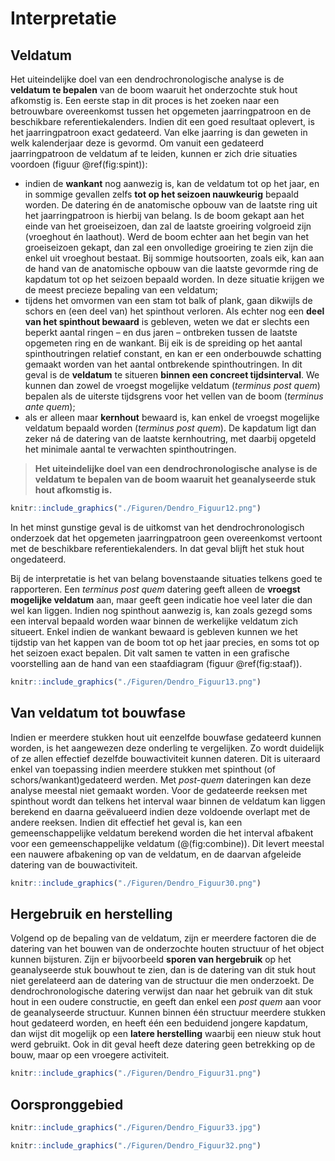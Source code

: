 # Interpretatie {#interpretatie}

## Veldatum

Het uiteindelijke doel van een dendrochronologische analyse is de **veldatum te bepalen** van de boom waaruit het onderzochte stuk hout afkomstig is. Een eerste stap in dit proces is het zoeken naar een betrouwbare overeenkomst tussen het opgemeten jaarringpatroon en de beschikbare referentiekalenders. Indien dit een goed resultaat oplevert, is het jaarringpatroon exact gedateerd. Van elke jaarring is dan geweten in welk kalenderjaar deze is gevormd. Om vanuit een gedateerd jaarringpatroon de veldatum af te leiden, kunnen er zich drie situaties voordoen (figuur \@ref(fig:spint)): 

  - indien de **wankant** nog aanwezig is, kan de veldatum tot op het jaar, en in sommige gevallen zelfs **tot op het seizoen nauwkeurig** bepaald worden. De datering én de anatomische opbouw van de laatste ring uit het jaarringpatroon is hierbij van belang. Is de boom gekapt aan het einde van het groeiseizoen, dan zal de laatste groeiring volgroeid zijn (vroeghout én laathout). Werd de boom echter aan het begin van het groeiseizoen gekapt, dan zal een onvolledige groeiring te zien zijn die enkel uit vroeghout bestaat. Bij sommige houtsoorten, zoals eik, kan aan de hand van de anatomische opbouw van die laatste gevormde ring de kapdatum tot op het seizoen bepaald worden. In deze situatie krijgen we de meest precieze bepaling van een veldatum;
  - tijdens het omvormen van een stam tot balk of plank, gaan dikwijls de schors en (een deel van) het spinthout verloren. Als echter nog een **deel van het spinthout bewaard** is gebleven, weten we dat er slechts een beperkt aantal ringen – en dus jaren – ontbreken tussen de laatste opgemeten ring en de wankant. Bij eik is de spreiding op het aantal spinthoutringen relatief constant, en kan er een onderbouwde schatting gemaakt worden van het aantal ontbrekende spinthoutringen. In dit geval is de **veldatum** te situeren **binnen een concreet tijdsinterval**. We kunnen dan zowel de vroegst mogelijke veldatum (*terminus post quem*) bepalen als de uiterste tijdsgrens voor het vellen van de boom (*terminus ante quem*);
  - als er alleen maar **kernhout** bewaard is, kan enkel de vroegst mogelijke veldatum bepaald worden (*terminus post quem*). De kapdatum ligt dan zeker ná de datering van de laatste kernhoutring, met daarbij opgeteld het minimale aantal te verwachten spinthoutringen.

>   
> **Het uiteindelijke doel van een dendrochronologische analyse is de veldatum te bepalen van de boom waaruit het geanalyseerde stuk hout afkomstig is.**
>   

```r

knitr::include_graphics("./Figuren/Dendro_Figuur12.png")

```


In het minst gunstige geval is de uitkomst van het dendrochronologisch onderzoek dat het opgemeten jaarringpatroon geen overeenkomst vertoont met de beschikbare referentiekalenders. In dat geval blijft het stuk hout ongedateerd.

Bij de interpretatie is het van belang bovenstaande situaties telkens goed te rapporteren. Een _terminus post quem_ datering geeft alleen de **vroegst mogelijke veldatum** aan, maar geeft geen indicatie hoe veel later die dan wel kan liggen. Indien nog spinthout aanwezig is, kan zoals gezegd soms een interval bepaald worden waar binnen de werkelijke veldatum zich situeert. Enkel indien de wankant bewaard is gebleven kunnen we het tijdstip van het kappen van de boom tot op het jaar precies, en soms tot op het seizoen exact bepalen. Dit valt samen te vatten in een grafische voorstelling aan de hand van een staafdiagram (figuur \@ref(fig:staaf)). 

```r

knitr::include_graphics("./Figuren/Dendro_Figuur13.png")

```


## Van veldatum tot bouwfase

Indien er meerdere  stukken hout uit eenzelfde bouwfase gedateerd kunnen worden, is het aangewezen deze onderling te vergelijken. Zo wordt duidelijk of ze allen effectief dezelfde bouwactiviteit kunnen dateren. Dit is uiteraard enkel van toepassing indien meerdere stukken met spinthout (of schors/wankant)gedateerd werden. Met _post-quem_ dateringen kan deze analyse meestal niet gemaakt worden. Voor de gedateerde reeksen met spinthout wordt dan telkens het interval waar binnen de veldatum kan liggen berekend en daarna geëvalueerd indien deze voldoende overlapt met de andere reeksen. Indien dit effectief het geval is, kan een gemeenschappelijke veldatum berekend worden die het interval afbakent voor een gemeenschappelijke veldatum (\@(fig:combine)). Dit levert meestal een nauwere afbakening op van de veldatum, en de daarvan afgeleide datering van de bouwactiviteit.

<!-- Intrpretatie van meerdere dateringen uit eenzelfde bouwfase -->



```r

knitr::include_graphics("./Figuren/Dendro_Figuur30.png")

```


## Hergebruik en herstelling

Volgend op de bepaling van de veldatum, zijn er meerdere factoren die de datering van het bouwen van de onderzochte houten structuur of het object kunnen bijsturen. Zijn er bijvoorbeeld **sporen van hergebruik** op het geanalyseerde stuk bouwhout te zien, dan is de datering van dit stuk hout niet gerelateerd aan de datering van de structuur die men onderzoekt. De dendrochronologische datering verwijst dan naar het gebruik van dit stuk hout in een oudere constructie, en geeft dan enkel een _post quem_ aan voor de geanalyseerde structuur. Kunnen binnen één structuur meerdere stukken hout gedateerd worden, en heeft één een beduidend jongere kapdatum, dan wijst dit mogelijk op een **latere herstelling** waarbij een nieuw stuk hout werd gebruikt. Ook in dit geval heeft deze datering geen betrekking op de bouw, maar op een vroegere activiteit.

```r

knitr::include_graphics("./Figuren/Dendro_Figuur31.png")

```

## Oorspronggebied

<!-- TODO: uitleg provenance-analysis -->

```r

knitr::include_graphics("./Figuren/Dendro_Figuur33.jpg")

```



```r

knitr::include_graphics("./Figuren/Dendro_Figuur32.png")

```
